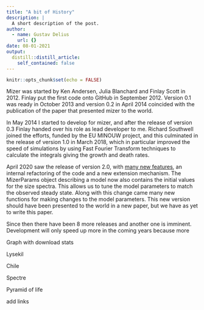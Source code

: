 ```yaml
---
title: "A bit of History"
description: |
  A short description of the post.
author:
  - name: Gustav Delius
    url: {}
date: 08-01-2021
output:
  distill::distill_article:
    self_contained: false
---
```



```r
knitr::opts_chunk$set(echo = FALSE)
```



Mizer was started by Ken Andersen, Julia Blanchard and Finlay Scott in 2012.
Finlay put the first code onto GitHub in September 2012. 
Version 0.1 was ready in October 2013 and version 0.2 in April 2014 coincided
with the publication of the paper that presented mizer to the world. 

In May 2014 I started to develop for mizer, and after the release
of version 0.3 Finlay handed over his role as lead developer to me. Richard
Southwell joined the efforts, funded by the EU MINOUW project, and this
culminated in the release of version 1.0 in March 2018, which in particular
improved the speed of simulations by using Fast Fourier Transform techniques
to calculate the integrals giving the growth and death rates.

April 2020 saw the release of version 2.0, with 
[many new features](https://sizespectrum.org/mizer/dev/news/index.html#mizer-2-0-0-2020-04-04), 
an internal refactoring of the code and a new extension mechanism. 
The MizerParams object describing a model now also contains the initial values
for the size spectra. This allows us to tune the model parameters to match the
observed steady state. Along with this change came many new functions for making
changes to the model parameters. This new version should have been presented to
the world in a new paper, but we have as yet to write this paper.


Since then there have been 8 more releases and another one is imminent.
Development will only speed up more in the coming years because more

Graph with download stats

Lysekil

Chile

Spectre

Pyramid of life

add links